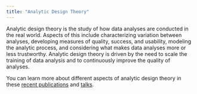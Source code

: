 ```yaml
---
title: "Analytic Design Theory"
---
```



Analytic design theory is the study of how data analyses are conducted in the real world. Aspects of this include characterizing variation between analyses, developing measures of quality, success, and usability, modeling the analytic process, and considering what makes data analyses more or less trustworthy. Analytic design theory is driven by the need to scale the training of data analysis and to continuously improve the quality of analyses.

You can learn more about different aspects of analytic design theory in these [recent publications](publications.qmd) and [talks](talks.qmd).





